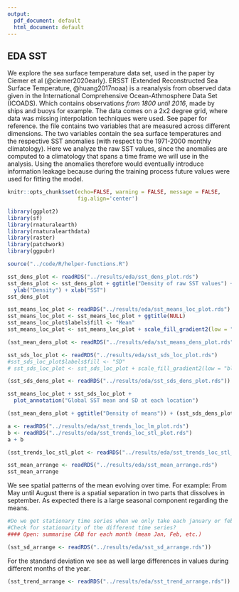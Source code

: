 ```yaml
---
output:
  pdf_document: default
  html_document: default
---
```

## EDA SST

We explore the sea surface temperature data set, used in the paper by Ciemer et al (@ciemer2020early). 
ERSST (Extended Reconstructed Sea Surface Temperature, @huang2017noaa) is a reanalysis from observed data given in the International Comprehensive Ocean-Athmosphere Data Set (ICOADS). Which contains observations *from 1800 until 2016*, made by ships and buoys for example.
The data comes on a 2x2 degree grid, where data was missing interpolation techniques were used.
See paper for reference.
the file contains two variables that are measured across different dimensions.
The two variables contain the sea surface temperatures and the respective SST anomalies (with respect to the 1971-2000 monthly climatology). Here we analyze the raw SST values, since the anomalies
are computed to a climatology that spans a time frame we will use
in the analysis. Using the anomalies therefore would eventually introduce information leakage because during the training process future values were used for fitting the model.

```r
knitr::opts_chunk$set(echo=FALSE, warning = FALSE, message = FALSE,
                      fig.align='center')

```

```r
library(ggplot2)
library(sf)
library(rnaturalearth)
library(rnaturalearthdata)
library(raster)
library(patchwork)
library(ggpubr)
```

```r
source("../code/R/helper-functions.R")
```

```r
sst_dens_plot <- readRDS("../results/eda/sst_dens_plot.rds")
sst_dens_plot <- sst_dens_plot + ggtitle("Density of raw SST values") +
  ylab("Density") + xlab("SST")
sst_dens_plot
```

```r
sst_means_loc_plot <- readRDS("../results/eda/sst_means_loc_plot.rds")
sst_means_loc_plot <- sst_means_loc_plot + ggtitle(NULL)
sst_means_loc_plot$labels$fill <- "Mean"
sst_means_loc_plot <- sst_means_loc_plot + scale_fill_gradient2(low = "blue", high = "red", midpoint=mean(sst_means_loc_plot$data$val, na.rm=TRUE))
```

```r
(sst_mean_dens_plot <- readRDS("../results/eda/sst_means_dens_plot.rds"))
```


```r
sst_sds_loc_plot <- readRDS("../results/eda/sst_sds_loc_plot.rds")
#sst_sds_loc_plot$labels$fill <- "SD"
# sst_sds_loc_plot <- sst_sds_loc_plot + scale_fill_gradient2(low = "blue", high = "red", midpoint=mean(sst_sds_loc_plot$data$val, na.rm=TRUE))
```

```r
(sst_sds_dens_plot <- readRDS("../results/eda/sst_sds_dens_plot.rds"))
```


```r
sst_means_loc_plot + sst_sds_loc_plot +
  plot_annotation("Global SST mean and SD at each location")
```

```r
(sst_mean_dens_plot + ggtitle("Density of means")) + (sst_sds_dens_plot + ggtitle("Density of sd"))
```



```r
a <- readRDS("../results/eda/sst_trends_loc_lm_plot.rds")
b <- readRDS("../results/eda/sst_trends_loc_stl_plot.rds")
a + b
```

```r
(sst_trends_loc_stl_plot <- readRDS("../results/eda/sst_trends_loc_stl_plot.rds"))
```

```r
sst_mean_arrange <- readRDS("../results/eda/sst_mean_arrange.rds")
sst_mean_arrange
```

We see spatial patterns of the mean evolving over time.
For example: From May until August there is a spatial separation in
two parts that dissolves in september.
As expected there is a large seasonal component regarding the means.


```r
#Do we get stationary time series when we only take each january or february?
#Check for stationarity of the different time series?
#### Open: summarise CAB for each month (mean Jan, Feb, etc.)
```


```r
(sst_sd_arrange <- readRDS("../results/eda/sst_sd_arrange.rds"))
```

For the standard deviation we see as well large differences in values 
during different months of the year.


```r
(sst_trend_arrange <- readRDS("../results/eda/sst_trend_arrange.rds"))
```




